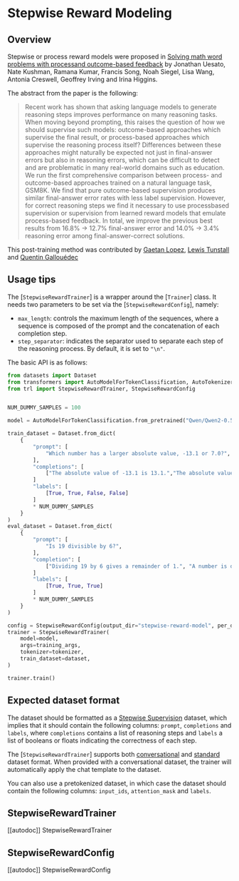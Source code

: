 # Stepwise Reward Modeling

## Overview

Stepwise or process reward models were proposed in [Solving math word problems with processand outcome-based feedback](https://arxiv.org/pdf/2211.14275) by Jonathan Uesato, Nate Kushman, Ramana Kumar, Francis Song, Noah Siegel, Lisa Wang, Antonia Creswell, Geoffrey Irving and Irina Higgins.

The abstract from the paper is the following:

> Recent work has shown that asking language models to generate reasoning steps improves performance on many reasoning tasks. When moving beyond prompting, this raises the question of how we should supervise such models: outcome-based approaches which supervise the final result, or process-based approaches which supervise the reasoning process itself? Differences between these approaches might naturally be expected not just in final-answer errors but also in reasoning errors, which can be difficult to detect and are problematic in many real-world domains such as education. We run the first comprehensive comparison between process- and outcome-based approaches trained on a natural language task, GSM8K. We find that pure outcome-based supervision produces similar final-answer error rates with less label supervision. However, for correct reasoning steps we find it necessary to use processbased supervision or supervision from learned reward models that emulate process-based feedback. In total, we improve the previous best results from 16.8% → 12.7% final-answer error and 14.0% → 3.4% reasoning error among final-answer-correct solutions.

This post-training method was contributed by [Gaetan Lopez](https://github.com/gaetanlop), [Lewis Tunstall](https://huggingface.co/lewtun) and [Quentin Gallouédec](https://huggingface.co/qgallouedec)

## Usage tips  

The [`StepwiseRewardTrainer`] is a wrapper around the [`Trainer`] class. It needs two parameters to be set via the [`StepwiseRewardConfig`], namely:
* `max_length`: controls the maximum length of the sequences, where a sequence is composed of the prompt and the concatenation of each completion step.
* `step_separator`: indicates the separator used to separate each step of the reasoning process. By default, it is set to `"\n"`.

The basic API is as follows:

```python
from datasets import Dataset
from transformers import AutoModelForTokenClassification, AutoTokenizer
from trl import StepwiseRewardTrainer, StepwiseRewardConfig


NUM_DUMMY_SAMPLES = 100

model = AutoModelForTokenClassification.from_pretrained("Qwen/Qwen2-0.5B-Instruct", num_labels=2)

train_dataset = Dataset.from_dict(
    {
        "prompt": [
            "Which number has a larger absolute value, -13.1 or 7.0?",
        ],
        "completions": [
            ["The absolute value of -13.1 is 13.1.","The absolute value of 7.0 is 7.0", "7.0 is larger than 13.1.", "Hence, in absolute value, 7.0 is larger than -13.1."]
        ]
        "labels": [
            [True, True, False, False]
        ]
        * NUM_DUMMY_SAMPLES
    }
)
eval_dataset = Dataset.from_dict(
    {
        "prompt": [
            "Is 19 divisible by 6?",
        ],
        "completion": [
            ["Dividing 19 by 6 gives a remainder of 1.", "A number is divisible by another number if the division results in no remainder.", "Hence, 19 is not divisible by 6."]
        ]
        "labels": [
            [True, True, True]
        ]
        * NUM_DUMMY_SAMPLES
    }
)

config = StepwiseRewardConfig(output_dir="stepwise-reward-model", per_device_train_batch_size=1, max_length=512, step_separator="\n")
trainer = StepwiseRewardTrainer(
    model=model,
    args=training_args,
    tokenizer=tokenizer,
    train_dataset=dataset,
)

trainer.train()
```

## Expected dataset format

The dataset should be formatted as a [Stepwise Supervision](dataset_formats#stepwise-supervision) dataset, which implies that it should contain the following columns: `prompt`, `completions` and `labels`, where `completions` contains a list of reasoning steps and `labels` a list of booleans or floats indicating the correctness of each step.

The [`StepwiseRewardTrainer`] supports both [conversational](dataset_formats#conversational) and [standard](dataset_formats#standard) dataset format. When provided with a conversational dataset, the trainer will automatically apply the chat template to the dataset.

You can also use a pretokenized dataset, in which case the dataset should contain the following columns: `input_ids`, `attention_mask` and `labels`.

## StepwiseRewardTrainer

[[autodoc]] StepwiseRewardTrainer

## StepwiseRewardConfig

[[autodoc]] StepwiseRewardConfig
